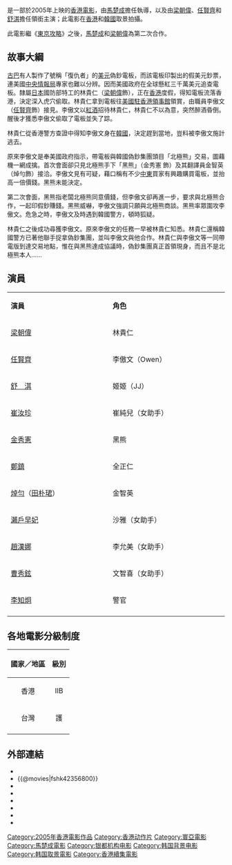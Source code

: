{{Infobox Film
| name               = 韓城攻略
| original_name      = ''{{lang|en|Seoul Raiders}}''
| image              = Seoul Raiders poster.jpg
| caption            = 《韓城攻略》香港版電影海報
| director           = [[馬楚成|馬楚成]]
| producer           = [[莊澄|莊　澄]]
| producer_2         = 李志佩<br>金宰溶<br>謝志華
| writer             = 馬楚成<br>鍾偉雄<br>林明傑<br>吳家強
| starring           = [[梁朝偉|梁朝偉]]<br>[[任賢齊|任賢齊]]<br>[[舒淇|舒　淇]]
| music              = [[韋啟良|韋啟良]]
| 主題曲               = [[何韻詩|何韻詩]]《我是現在》
| cinematography     = 馬楚成 HKSC<br>陳國雄
| editing            = 鄺志良 HKSE
| production_company = [[寰亞電影有限公司|寰亞電影有限公司]] <small>'''出品及攝製'''</small><br>[[銀都機構有限公司|銀都機構有限公司]] <small>'''出品'''</small><br>I Film Co., Ltd. <small>'''攝製'''</small>
| distributor        = [[寰亞電影發行有限公司|寰亞電影發行有限公司]]
| released           = {{flagicon|Hong Kong}}　{{film date|2005|2|5}}<br>{{flagicon|Singapore}}　{{film date|2005|2|8}}<br>{{flagicon|Taiwan}}　{{film date|2005|3|18}}<br>{{flagicon|Thailand}}　{{film date|2005|5|5}}<br>{{flagicon|South Korea}}　{{start date|2006|1|20}}
| runtime            = 95 分鐘
| country            = {{香港電影產地}}
| rate               = {{HK}}：II B<br>{{TWN}}：保護級
| gross              = HK $7,385,836.00
| language           = [[粵語|粵語]]、[[韓語|韓語]]、[[日語|日語]]
| preceded_by        = [[東京攻略|東京攻略]]（2000年）
| followed_by        = [[歐洲攻略|歐洲攻略]]（2018年）
| imdb_id            = tt0455116
}}

{{engname|《韓城攻略》|''Seoul Raiders''}}是一部於2005年上映的[[香港電影|香港電影]]，由[[馬楚成|馬楚成]]擔任執導，以及由[[梁朝偉|梁朝偉]]、[[任賢齊|任賢齊]]和[[舒淇|舒淇]]擔任領銜主演；此電影在[[香港|香港]]和[[韓國|韓國]]取景拍攝。

此電影繼《[[東京攻略|東京攻略]]》之後，[[馬楚成|馬楚成]]和[[梁朝偉|梁朝偉]]為第二次合作。

==故事大綱==
[[古巴|古巴]]有人製作了號稱「復仇者」的[[美元|美元]]偽鈔電板，而該電板印製出的假美元鈔票，連美國[[中央情報局|中央情報局]]專家也難以分辨。因而美國政府在全球懸紅三千萬美元追查電板。隸屬[[日本|日本]]國防部特工的林貴仁（[[梁朝偉|梁朝偉]]飾），正在[[香港|香港]]度假，得知電板流落香港，決定深入虎穴偷取。林貴仁拿到電板往[[美國駐香港領事館|美國駐香港領事館]]領賞，由職員李傲文（[[任賢齊|任賢齊]]飾）接見。李傲文以[[紅酒|紅酒]]招待林貴仁，林貴仁不以為意，突然醉酒昏倒。醒後才獲悉李傲文偷取了電板並失了踪。

林貴仁從香港警方查證中得知李傲文身在[[韓國|韓國]]，決定趕到當地，豈料被李傲文施計逃去。

原來李傲文是奉美國政府指示，帶電板與韓國偽鈔集團頭目「北極熊」交易，圖藉機一網成擒。首次會面卻只見北極熊手下「黑熊」（金秀憲 飾）及其翻譯員金智英（焯勻飾）接洽。李傲文見有可疑，藉口稱有不少[[中東|中東]]買家有興趣購買電板，並抬高一倍價錢。黑熊未能決定。

第二次會面，黑熊指老闆北極熊同意價錢，但李傲文卻再進一步，要求與北極熊合作，一起印假鈔賺錢。黑熊威嚇，李傲文強調只願與北極熊商談。黑熊率眾圍攻李傲文。危急之時，李傲文及時遇到韓國警方，頓時狐疑。

林貴仁之後成功尋獲李傲文。原來李傲文的任務一早被林貴仁知悉。林貴仁還稱韓國警方已著他聯手捉拿偽鈔集團，並叫李傲文與他合作。林貴仁與李傲文等一同帶電版到達交易地點，惟在與黑熊達成協議時，偽鈔集團真正首領現身，而且不是北極熊本人......

==演員==
{|class="wikitable" style="width:60%"
|- style="background:cornflowerblue; color:white" align=center
|style="width:12%"|'''演員'''||style="width:12%"|'''角色'''
|-
|[[梁朝偉|梁朝偉]] 
| 林貴仁
|-
|[[任賢齊|任賢齊]] 
| 李傲文（Owen）
|-
|[[舒淇|舒　淇]] 
| 姬姬（JJ）
|-
|[[崔汝珍|崔汝珍]] 
| 崔純兒（女助手）
|-
|[[金秀憲|金秀憲]] 
| 黑熊
|-
|[[鄭鎮|鄭鎮]] 
| 全正仁
|-
|[[焯勻|焯勻]]（[[田朴珺|田朴珺]]）
| 金智英
|-
|[[瀨戶早妃|瀨戶早妃]] 
| 沙雅（女助手）
|-
|[[趙漢娜|趙漢娜]] 
| 李允美（女助手）
|-
|[[曹秀鉉|曹秀鉉]] 
| 文智喜（女助手）
|-
|[[李知炯|李知炯]] 
| 警官
|-
|}

==各地電影分級制度==
{|class="wikitable"
|-
!國家／地區 !!級別
|-
|align="center"| <span style=>香港</span> ||align="center"| <span style=>IIB</span>
|-
|align="center"| <span style=>台灣</span> ||align="center"| <span style=>護</span>
|-
|}

==外部連結==
*{{Yahoomovie id|1120}}
*{{@movies|fshk42356800}}
*{{douban}}
*{{Mtime|23689}}
*{{Amg movie|371951}}
*{{rotten-tomatoes|seoul_raiders}}
*{{hkmdb title|10787}}
*{{imdb title|0455116}}
{{梁朝偉}}
{{2000年代警匪／黑幫華語電影}}
[[Category:2005年香港電影作品|Category:2005年香港電影作品]]
[[Category:香港动作片|Category:香港动作片]]
[[Category:寰亞電影|Category:寰亞電影]]
[[Category:馬楚成電影|Category:馬楚成電影]]
[[Category:银都机构电影|Category:银都机构电影]]
[[Category:韩国背景电影|Category:韩国背景电影]]
[[Category:韩国取景電影|Category:韩国取景電影]]
[[Category:香港續集電影|Category:香港續集電影]]
